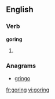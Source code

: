 ==English==

===Verb===
'''goring'''

# {{present participle of|[[gore]]}}

===Anagrams===
* [[gringo#English|gringo]]

[[fr:goring]]
[[vi:goring]]